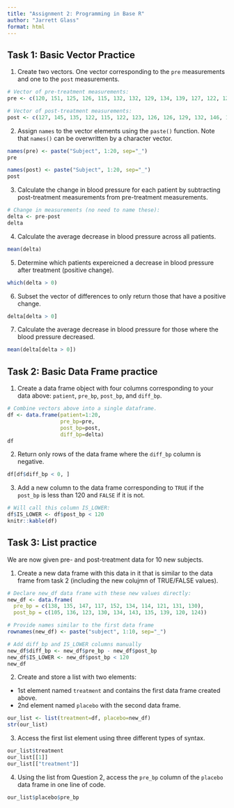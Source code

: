 ```yaml
---
title: "Assignment 2: Programming in Base R"
author: "Jarrett Glass"
format: html
---
```


## Task 1: Basic Vector Practice

1. Create two vectors. One vector corresponding to the `pre` measurements and one to the `post` measurements.

```r
# Vector of pre-treatment measurements:
pre <- c(120, 151, 125, 126, 115, 132, 132, 129, 134, 139, 127, 122, 127, 135, 133, 128, 147, 138, 140, 132)

# Vector of post-treatment measurements:
post <- c(127, 145, 135, 122, 115, 122, 123, 126, 126, 129, 132, 146, 120, 114, 121, 120, 128, 120, 133, 115)
```

2. Assign `names` to the vector elements using the `paste()` function. Note that `names()` can be overwritten by a character vector.

```r
names(pre) <- paste("Subject", 1:20, sep="_")
pre

names(post) <- paste("Subject", 1:20, sep="_")
post
```

3. Calculate the change in blood pressure for each patient by subtracting post-treatment measurements from pre-treatment measurements.

```r
# Change in measurements (no need to name these):
delta <- pre-post
delta
```

4. Calculate the average decrease in blood pressure across all patients.

```r
mean(delta)
```

5. Determine which patients expereicned a decrease in blood pressure after treatment (positive change).

```r
which(delta > 0)
```

6. Subset the vector of differences to only return those that have a positive change.

```r
delta[delta > 0]
```

7. Calculate the average decrease in blood pressure for those where the blood pressure decreased.

```r
mean(delta[delta > 0])
```

## Task 2: Basic Data Frame practice

1. Create a data frame object with four columns corresponding to your data above: `patient`, `pre_bp`, `post_bp`, and `diff_bp`.

```r
# Combine vectors above into a single dataframe. 
df <- data.frame(patient=1:20,
                 pre_bp=pre,
                 post_bp=post,
                 diff_bp=delta)
df
```

2. Return only rows of the data frame where the `diff_bp` column is negative.

```r
df[df$diff_bp < 0, ]
```

3. Add a new column to the data frame corresponding to `TRUE` if the `post_bp` is less than 120 and `FALSE` if it is not.

```r
# Will call this column IS_LOWER:
df$IS_LOWER <- df$post_bp < 120
knitr::kable(df)
```

## Task 3: List practice

We are now given pre- and post-treatment data for 10 new subjects.

1. Create a new data frame with this data in it that is similar to the data frame from task 2 (including the new colujmn of TRUE/FALSE values).

```r
# Declare new_df data frame with these new values directly:
new_df <- data.frame(
  pre_bp = c(138, 135, 147, 117, 152, 134, 114, 121, 131, 130),
  post_bp = c(105, 136, 123, 130, 134, 143, 135, 139, 120, 124))

# Provide names similar to the first data frame
rownames(new_df) <- paste("subject", 1:10, sep="_")

# Add diff_bp and IS_LOWER columns manually
new_df$diff_bp <- new_df$pre_bp - new_df$post_bp
new_df$IS_LOWER <- new_df$post_bp < 120
new_df
```

2. Create and store a list with two elements:
+ 1st element named `treatment` and contains the first data frame created above.
+ 2nd element named `placebo` with the second data frame.

```r
our_list <- list(treatment=df, placebo=new_df)
str(our_list)
```

3. Access the first list element using three different types of syntax.

```r
our_list$treatment
our_list[[1]]
our_list[["treatment"]]
```

4. Using the list from Question 2, access the `pre_bp` column of the `placebo` data frame in one line of code. 

```r
our_list$placebo$pre_bp
```